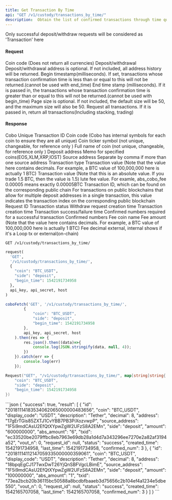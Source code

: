 ```yaml
---
title: Get Transaction By Time
api: "GET /v1/custody/transactions_by_time/"
description:  Obtain the list of confirmed transactions through time query(deposit&withdraw)
---
```

Only successful deposit/withdraw requests will be considered as 'Transaction' here


#### Request
<ParamField body="coin" type="String" >Coin code (Does not return all currencies)</ParamField>
<ParamField body="side" type="enum(deposit / withdraw)" >Deposit/withdrawal </ParamField>
<ParamField body="address" type="String" >Deposit/withdrawal address is optional. If not included, all address history will be returned. </ParamField>
<ParamField body="begin_time" type="Long" >Begin timestamp(milliseconds). If set, transactions whose transaction confirmation time is less than or equal to this will not be returned.(cannot be used with end_time) </ParamField>
<ParamField body="end_time" type="Long" >End time stamp (milliseconds). If it is passed in, the transactions whose transaction confirmation time is greater than or equal to this will not be returned.(cannot be used with begin_time) </ParamField>
<ParamField body="limit" type="Integer" >Page size is optional. If not included, the default size will be 50, and the maximum size will also be 50.</ParamField>
<ParamField body="include_financial" type="String" >Request all transactions. If it is passed in, return all transactions(Including stacking, trading)</ParamField>


#### Response
<ResponseField name="id" type="String">
Cobo Unique Transaction ID
</ResponseField>
<ResponseField name="coin" type="String">
Coin code (Cobo has internal symbols for each coin to ensure they are all unique)
</ResponseField>
<ResponseField name="display_code" type="String">
Coin ticker symbol  (not unique, changeable, for reference only )
</ResponseField>
<ResponseField name="description" type="String">
Full name of coin  (not unique, changeable, for reference only )
</ResponseField>
<ResponseField name="address" type="String">
Deposit address
</ResponseField>
<ResponseField name="memo" type="String">
Memo for specified coins(EOS,XLM,XRP,IOST)
</ResponseField>
<ResponseField name="source_address" type="String">
Source address
</ResponseField>
<ResponseField name="source_address_detail" type="String">
Separate by comma if more than one source address
</ResponseField>
<ResponseField name="side" type="enum(deposit / withdraw)">
Transaction type
</ResponseField>
<ResponseField name="amount" type="String">
Transaction value (Note that the value here contains decimals. For example, a BTC value of 100,000,000 here is actually 1 BTC)
</ResponseField>
<ResponseField name="abs_amount" type="String">
Transaction value (Note that this is an absolute value. If you trade 1.5 BTC, then the value is 1.5)
</ResponseField>
<ResponseField name="abs_cobo_fee" type="String">
lute fee value. For examle, abs_cobo_fee 0.00005 means exactly 0.00005BTC
</ResponseField>
<ResponseField name="txid" type="String">
Transaction ID, which can be found on the corresponding public chain
</ResponseField>
<ResponseField name="vout_n" type="String">
For transactions on public blockchains that allow for multiple deposit addresses in a single transaction, this value indicates the transaction index on the corresponding public blockchain
</ResponseField>
<ResponseField name="request_id" type="String">
Request ID
</ResponseField>
<ResponseField name="status" type="enum(success / failed / pending)">
Transaction status
</ResponseField>
<ResponseField name="request_created_time" type="Long">
Withdraw request creation time
</ResponseField>
<ResponseField name="created_time" type="Long">
Transaction creation time
</ResponseField>
<ResponseField name="last_time" type="Long">
Transaction success/failure time
</ResponseField>
<ResponseField name="confirming_threshold" type="Int">
Confirmed numbers required for a successful transaction
</ResponseField>
<ResponseField name="confirmed_num" type="Int">
Confirmed numbers
</ResponseField>
<ResponseField name="fee_coin" type="String">
Fee coin name
</ResponseField>
<ResponseField name="fee_amount" type="Int">
Fee amount (Note that the value here contains decimals. For example, a BTC value of 100,000,000 here is actually 1 BTC)
</ResponseField>
<ResponseField name="fee_decimal" type="Int">
Fee decimal
</ResponseField>
<ResponseField name="type" type="String">
external, internal shows if it's a Loop tx or external(on-chain)
</ResponseField>

<RequestExample>

`GET /v1/custody/transactions_by_time/`

```python Python
request(
  'GET',
  '/v1/custody/transactions_by_time/',
  {
    "coin": "BTC_USDT",
    "side": "deposit",
    "begin_time": 1542191734958
  },
  api_key, api_secret, host
)
```

```javascript Javascript
coboFetch('GET', '/v1/custody/transactions_by_time/',
        {
            "coin": "BTC_USDT",
            "side": "deposit",
            "begin_time": 1542191734958
        },
        api_key, api_secret, host
    ).then(res => {
        res.json().then((data)=>{
            console.log(JSON.stringify(data, null, 4));
        })
    }).catch(err => {
        console.log(err)
    });
```

```go Go
Request("GET", "/v1/custody/transactions_by_time/", map[string]string{
    "coin": "BTC_USDT",
    "side": "deposit",
    "begin_time": 1542191734958
})
```
</RequestExample>


<ResponseExample>
```json
{
  "success": true,
  "result": [
    {
      "id": "20181114183534062065000000483656",
      "coin": "BTC_USDT",
      "display_code": "USDT",
      "description": "Tether",
      "decimal": 8,
      "address": "17gErTGis85ZXTJ1CvYBB7PB3PiXozvwpP",
      "source_address": "1F5i9mdCAsU2EfQtXYpwZgW2UFzS8A2EMn",
      "side": "deposit",
      "amount": "600000000",
      "abs_amount": "6",
      "txid": "ec33520be2079ffbc8eb7963e69db28a1d4d7a343296ee7270e2a82af3194a52",
      "vout_n": 0,
      "request_id": null,
      "status": "success",
      "created_time": 1542191734958,
      "last_time": 1542191734958,
      "confirmed_num": 3
    },
    {
      "id": "20181114112147059335000000359061",
      "coin": "BTC_USDT",
      "display_code": "USDT",
      "description": "Tether",
      "decimal": 8,
      "address": "18bpqEgCJ17TwxDwT26YjQnSBFVgcLBimE",
      "source_address": "1F5i9mdCAsU2EfQtXYpwZgW2UFzS8A2EMn",
      "side": "deposit",
      "amount": "100000000",
      "abs_amount": "1",
      "txid": "73ea2bcb20b36115bc50588a8bcdbfbaaeb3d75656c2b104ef4a1234e5dbe550",
      "vout_n": 0,
      "request_id": null,
      "status": "success",
      "created_time": 1542165707058,
      "last_time": 1542165707058,
      "confirmed_num": 3
    }
  ]
}
```
</ResponseExample>
